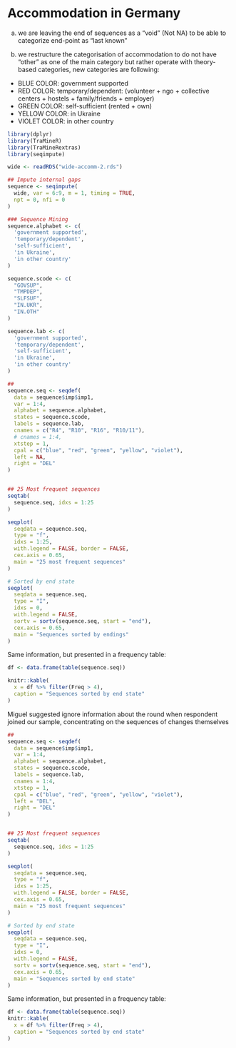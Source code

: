 # Accommodation in Germany

a) we are leaving the end of sequences as a "void" (Not NA) to be able to categorize end-point as "last known"

b) we restructure the categorisation of accommodation to do not have "other" as one of the main category but rather operate with theory-based categories, new categories are following: 

- BLUE COLOR: government supported 
- RED COLOR: temporary/dependent: (volunteer + ngo + collective centers + hostels + family/friends + employer)
- GREEN COLOR: self-sufficient (rented + own)
- YELLOW COLOR: in Ukraine
- VIOLET COLOR: in other country

```r
library(dplyr)
library(TraMineR)
library(TraMineRextras)
library(seqimpute)

wide <- readRDS("wide-accomm-2.rds")

## Impute internal gaps
sequence <- seqimpute(
  wide, var = 6:9, m = 1, timing = TRUE,
  npt = 0, nfi = 0
)

### Sequence Mining
sequence.alphabet <- c(
  'government supported',
  'temporary/dependent',
  'self-sufficient',
  'in Ukraine',
  'in other country'
)

sequence.scode <- c(
  "GOVSUP",
  "TMPDEP",
  "SLFSUF",
  "IN.UKR",
  "IN.OTH"
)

sequence.lab <- c(
  'government supported',
  'temporary/dependent',
  'self-sufficient',
  'in Ukraine',
  'in other country'
)

## 
sequence.seq <- seqdef(
  data = sequence$imp$imp1,
  var = 1:4,
  alphabet = sequence.alphabet,
  states = sequence.scode,
  labels = sequence.lab,
  cnames = c("R4", "R10", "R16", "R10/11"),
  # cnames = 1:4,
  xtstep = 1,
  cpal = c("blue", "red", "green", "yellow", "violet"),
  left = NA,
  right = "DEL"
)


## 25 Most frequent sequences
seqtab(
  sequence.seq, idxs = 1:25
)

seqplot(
  seqdata = sequence.seq,
  type = "f",
  idxs = 1:25,
  with.legend = FALSE, border = FALSE,
  cex.axis = 0.65,
  main = "25 most frequent sequences"
)

# Sorted by end state
seqplot(
  seqdata = sequence.seq,
  type = "I",
  idxs = 0,
  with.legend = FALSE,
  sortv = sortv(sequence.seq, start = "end"),
  cex.axis = 0.65,
  main = "Sequences sorted by endings"
)
```

Same information, but presented in a frequency table:

```r
df <- data.frame(table(sequence.seq))

knitr::kable(
  x = df %>% filter(Freq > 4),
  caption = "Sequences sorted by end state"
)
```

Miguel suggested ignore information about the round when respondent joined our sample, concentrating on the sequences of changes themselves

```r
## 
sequence.seq <- seqdef(
  data = sequence$imp$imp1,
  var = 1:4,
  alphabet = sequence.alphabet,
  states = sequence.scode,
  labels = sequence.lab,
  cnames = 1:4,
  xtstep = 1,
  cpal = c("blue", "red", "green", "yellow", "violet"),
  left = "DEL",
  right = "DEL"
)


## 25 Most frequent sequences
seqtab(
  sequence.seq, idxs = 1:25
)

seqplot(
  seqdata = sequence.seq,
  type = "f",
  idxs = 1:25,
  with.legend = FALSE, border = FALSE,
  cex.axis = 0.65,
  main = "25 most frequent sequences"
)

# Sorted by end state
seqplot(
  seqdata = sequence.seq,
  type = "I",
  idxs = 0,
  with.legend = FALSE,
  sortv = sortv(sequence.seq, start = "end"),
  cex.axis = 0.65,
  main = "Sequences sorted by end state"
)

```

Same information, but presented in a frequency table:

```r
df <- data.frame(table(sequence.seq))
knitr::kable(
  x = df %>% filter(Freq > 4),
  caption = "Sequences sorted by end state"
)
```

